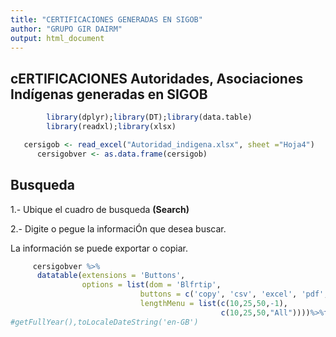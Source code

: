 ---
title: "CERTIFICACIONES GENERADAS EN SIGOB"
author: "GRUPO GIR DAIRM"
output: html_document
---


## cERTIFICACIONES Autoridades, Asociaciones  Indígenas generadas en SIGOB 





```{r , warning=FALSE,cache=FALSE,message=FALSE,echo=FALSE}
        library(dplyr);library(DT);library(data.table)
        library(readxl);library(xlsx)
```


```{r, echo=FALSE, warning=FALSE}
   cersigob <- read_excel("Autoridad_indigena.xlsx", sheet ="Hoja4")
      cersigobver <- as.data.frame(cersigob)
```

## Busqueda


1.- Ubique el cuadro de busqueda **(Search)**

2.- Digite o pegue la informaciÓn que desea buscar.



La información se puede exportar o copiar.



```{r cersigobver, echo=FALSE}
     cersigobver %>%
      datatable(extensions = 'Buttons',
                options = list(dom = 'Blfrtip',
                             buttons = c('copy', 'csv', 'excel', 'pdf', 'print'),
                             lengthMenu = list(c(10,25,50,-1),
                                               c(10,25,50,"All"))))%>%formatDate(4, "toLocaleDateString")
#getFullYear(),toLocaleDateString('en-GB')
```